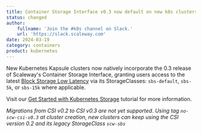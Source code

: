 ```yaml
---
title: Container Storage Interface v0.3 now default on new k8s clusters
status: changed
author:
    fullname: 'Join the #k8s channel on Slack.'
    url: 'https://slack.scaleway.com'
date: 2024-03-19
category: containers
product: kubernetes
---
```


New Kubernetes Kapsule clusters now natively incorporate the 0.3 release of Scaleway's Container Storage Interface, granting users access to the latest [Block Storage Low Latency](https://www.scaleway.com/en/docs/storage/block/) via its StorageClasses: `sbs-default`, `sbs-5k`, or `sbs-15k` where applicable.

Visit our [Get Started with Kubernetes Storage](https://www.scaleway.com/en/docs/tutorials/get-started-kubernetes-storage/) tutorial for more information.

*Migrations from CSI v0.2 to CSI v0.3 are not yet supported*.
*Using tag `no-scw-csi-v0.3` at cluster creation, new clusters can keep using the CSI version 0.2 and its legacy StorageClass `scw-sbs`*


